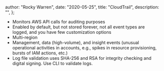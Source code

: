 
  author: "Rocky Warren",
  date: "2020-05-25",
  title: "CloudTrail",
  description: "",
};


- Monitors AWS API calls for auditing purposes
- Enabled by default, but not stored forever, not all event types are logged, and you have few customization options
- Multi-region
- Management, data (high-volume), and insight events (unusual operational activities in accounts, e.g., spikes in resource provisioning, bursts of IAM actions, etc.)
- Log file validation uses SHA-256 and RSA for integrity checking and digital signing. Use CLI to validate logs.
